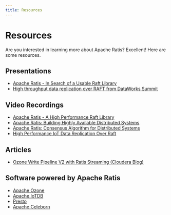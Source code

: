 ```yaml
---
title: Resources
---
```


# Resources

Are you interested in learning more about Apache Ratis? Excellent! Here are some resources.

## Presentations

*   [Apache Ratis - In Search of a Usable Raft Library](https://www.slideshare.net/slideshow/apache-ratis-in-search-of-a-usable-raft-library/142222208)
*   [High throughput data replication over RAFT from DataWorks Summit](https://www.slideshare.net/slideshow/high-throughput-data-replication-over-raft/102689036)

## Video Recordings

*   [Apache Ratis - A High Performance Raft Library](https://www.youtube.com/watch?v=ef9QVG5RSWs)
*   [Apache Ratis: Building Highly Available Distributed Systems](https://www.youtube.com/watch?v=jeJ519NTVHo)
*   [Apache Ratis: Consensus Algorithm for Distributed Systems](https://www.youtube.com/watch?v=-GEK1ydvWxE)
*   [High Performance IoT Data Replication Over Raft](https://www.youtube.com/watch?v=XV2CK7ZubZU)

## Articles

*   [Ozone Write Pipeline V2 with Ratis Streaming (Cloudera Blog)](https://www.cloudera.com/blog/technical/ozone-write-pipeline-v2-with-ratis-streaming.html)

## Software powered by Apache Ratis

*   [Apache Ozone](https://ozone.apache.org/)
*   [Apache IoTDB](https://iotdb.apache.org/)
*   [Presto](https://prestodb.io/)
*   [Apache Celeborn](https://celeborn.apache.org/)